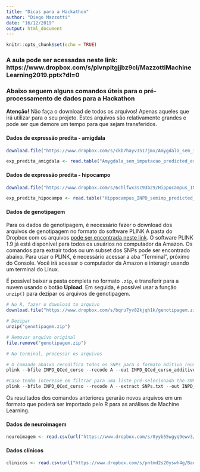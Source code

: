 ```yaml
---
title: "Dicas para a Hackathon"
author: "Diego Mazzotti"
date: "16/12/2019"
output: html_document
---
```


```r
knitr::opts_chunk$set(echo = TRUE)
```

### A aula pode ser acessadas neste link: https://www.dropbox.com/s/plvnpitgjjbz9cl/MazzottiMachineLearning2019.pptx?dl=0


### Abaixo seguem alguns comandos úteis para o pré-processamento de dados para a Hackathon

**Atenção!** Não faça o download de todos os arquivos! Apenas aqueles que irá utilizar para o seu projeto. Estes arquivos são relativamente grandes e pode ser que demore um tempo para que sejam transferidos.

#### Dados de expressão predita - amígdala

```r

download.file("https://www.dropbox.com/s/ckb7hayv3517jmx/Amygdala_sem_imputacao_predicted_expression.txt?dl=1", destfile = "Amygdala_sem_imputacao_predicted_expression.txt")

exp_predita_amigdala <- read.table("Amygdala_sem_imputacao_predicted_expression.txt", header=T)

```

#### Dados de expressão predita - hipocampo

```r

download.file("https://www.dropbox.com/s/6chlfwx3sc93b29/Hippocampus_INPD_semimp_predicted_expression.txt?dl=1", destfile = "Hippocampus_INPD_semimp_predicted_expression.txt")

exp_predita_hipocampo <- read.table("Hippocampus_INPD_semimp_predicted_expression.txt", header=T)
```


#### Dados de  genotipagem

Para os dados de genotipagem, é necessário fazer o download dos arquivos de genotipagem no formato do software PLINK A pasta do Dropbox com os arquivos [pode ser encontrada neste link](https://www.dropbox.com/sh/r1dh3gambv6e5le/AAApxU9zDxzP6IKXP9OcsdXVa?dl=0). O software PLINK 1.9 já está disponível para todos os usuários no computador da Amazon. Os comandos para extrair todos ou um subset dos SNPs pode ser encontrado abaixo. Para usar o PLINK, é necessário acessar a aba "Terminal", próximo do Console. Você irá acessar o computador da Amazon e interagir usando um terminal do Linux.

É possível baixar a pasta completa no formato `.zip`, e transferir para a nuvem usando o botão **Upload**. Em seguida, é possível usar a função `unzip()` para dezipar os arquivos de genotipagem.

```r
# No R, fazer o download to arquivo
download.file("https://www.dropbox.com/s/bqru7yv82kjqh1k/genotipagem.zip?dl=1", destfile = "genotipagem.zip")

# Dezipar
unzip("genotipagem.zip")

# Removar arquivo original
file.remove("genotipagem.zip")
```

```r

# No terminal, processar os arquivos

# O comando abaixo recodifica todos os SNPs para o formato aditivo (número cópias de cada alelo: 0, 1 ou 2)
plink --bfile INPD_QCed_curso --recode A --out INPD_QCed_curso_additive

#Caso tenha interesse em filtrar para uma liste pré-selecionada the SNPs, criar esta lista (um SNP por linha), salvar como SNPs.txt e rodar:
plink --bfile INPD_QCed_curso --recode A --extract SNPs.txt --out INPD_QCed_curso_additive_SNPs
```

Os resultados dos comandos anteriores gerarão novos arquivos em um formato que poderá ser importado pelo R para as análises de Machine Learning.

#### Dados de neuroimagem

```r
neuroimagem <- read.csv(url("https://www.dropbox.com/s/0yyb55wgyq9ewv3/mydata_Volumes_QC.csv?dl=1"), stringsAsFactors = F)
```

#### Dados clínicos

```r
clinicos <- read.csv(url("https://www.dropbox.com/s/pntmd2s20yswh4g/Banco_Curso_ML_171219.txt?dl=1"), sep="")
```

